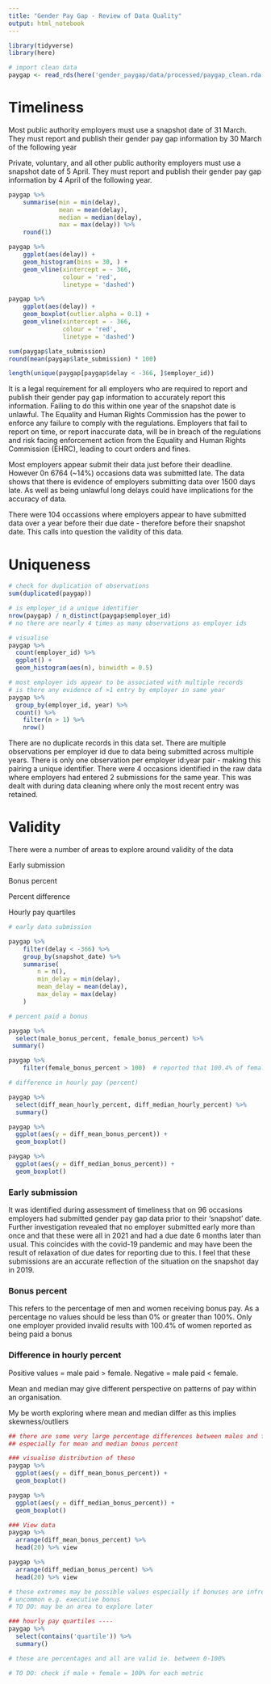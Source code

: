 ```yaml
---
title: "Gender Pay Gap - Review of Data Quality"
output: html_notebook
---
```


```r
library(tidyverse)
library(here)

# import clean data
paygap <- read_rds(here('gender_paygap/data/processed/paygap_clean.rda'))
```

# Timeliness

Most public authority employers must use a snapshot date of 31 March. They must report and publish their gender pay gap information by 30 March of the following year

Private, voluntary, and all other public authority employers must use a snapshot date of 5 April. They must report and publish their gender pay gap information by 4 April of the following year.

```r
paygap %>% 
    summarise(min = min(delay),
              mean = mean(delay),
              median = median(delay),
              max = max(delay)) %>% 
    round(1) 

paygap %>% 
    ggplot(aes(delay)) +
    geom_histogram(bins = 30, ) +
    geom_vline(xintercept = - 366, 
               colour = 'red',
               linetype = 'dashed')

paygap %>% 
    ggplot(aes(delay)) +
    geom_boxplot(outlier.alpha = 0.1) +
    geom_vline(xintercept = - 366, 
               colour = 'red',
               linetype = 'dashed')

sum(paygap$late_submission)
round(mean(paygap$late_submission) * 100)

length(unique(paygap[paygap$delay < -366, ]$employer_id))
```

It is a legal requirement for all employers who are required to report and publish their gender pay gap information to accurately report this information. Failing to do this within one year of the snapshot date is unlawful. The Equality and Human Rights Commission has the power to enforce any failure to comply with the regulations. Employers that fail to report on time, or report inaccurate data, will be in breach of the regulations and risk facing enforcement action from the Equality and Human Rights Commission (EHRC), leading to court orders and fines.

Most employers appear submit their data just before their deadline. However 0n 6764 (\~14%) occasions data was submitted late. The data shows that there is evidence of employers submitting data over 1500 days late. As well as being unlawful long delays could have implications for the accuracy of data.

There were 104 occassions where employers appear to have submitted data over a year before their due date - therefore before their snapshot date. This calls into question the validity of this data.

# Uniqueness

```r

# check for duplication of observations
sum(duplicated(paygap))

# is employer_id a unique identifier
nrow(paygap) / n_distinct(paygap$employer_id)
# no there are nearly 4 times as many observations as employer ids

# visualise 
paygap %>% 
  count(employer_id) %>% 
  ggplot() +
  geom_histogram(aes(n), binwidth = 0.5)

# most employer ids appear to be associated with multiple records 
# is there any evidence of >1 entry by employer in same year
paygap %>% 
  group_by(employer_id, year) %>% 
  count() %>%
    filter(n > 1) %>% 
    nrow()
```

There are no duplicate records in this data set. There are multiple observations per employer id due to data being submitted across multiple years. There is only one observation per employer id:year pair - making this pairing a unique identifier. There were 4 occasions identified in the raw data where employers had entered 2 submissions for the same year. This was dealt with during data cleaning where only the most recent entry was retained.

# Validity

There were a number of areas to explore around validity of the data

Early submission

Bonus percent

Percent difference

Hourly pay quartiles

```r

# early data submission

paygap %>% 
    filter(delay < -366) %>% 
    group_by(snapshot_date) %>% 
    summarise(
        n = n(),
        min_delay = min(delay),
        mean_delay = mean(delay),
        max_delay = max(delay)
    )

# percent paid a bonus 

paygap %>%
  select(male_bonus_percent, female_bonus_percent) %>%
 summary()

paygap %>% 
    filter(female_bonus_percent > 100)  # reported that 100.4% of females received a bonus

# difference in hourly pay (percent)

paygap %>% 
  select(diff_mean_hourly_percent, diff_median_hourly_percent) %>% 
  summary()

paygap %>% 
  ggplot(aes(y = diff_mean_bonus_percent)) +
  geom_boxplot()

paygap %>% 
  ggplot(aes(y = diff_median_bonus_percent)) +
  geom_boxplot() 
```

### Early submission

It was identified during assessment of timeliness that on 96 occasions employers had submitted gender pay gap data prior to their 'snapshot' date. Further investigation revealed that no employer submitted early more than once and that these were all in 2021 and had a due date 6 months later than usual. This coincides with the covid-19 pandemic and may have been the result of relaxation of due dates for reporting due to this. I feel that these submissions are an accurate reflection of the situation on the snapshot day in 2019.

### Bonus percent

This refers to the percentage of men and women receiving bonus pay. As a percentage no values should be less than 0% or greater than 100%. Only one employer provided invalid results with 100.4% of women reported as being paid a bonus

### Difference in hourly percent

Positive values = male paid \> female. Negative = male paid \< female.

Mean and median may give different perspective on patterns of pay within an organisation.

My be worth exploring where mean and median differ as this implies skewness/outliers

```r


## there are some very large percentage differences between males and females
## especially for mean and median bonus percent

### visualise distribution of these
paygap %>% 
  ggplot(aes(y = diff_mean_bonus_percent)) +
  geom_boxplot()

paygap %>% 
  ggplot(aes(y = diff_median_bonus_percent)) +
  geom_boxplot() 

### View data
paygap %>% 
  arrange(diff_mean_bonus_percent) %>% 
  head(20) %>% view

paygap %>% 
  arrange(diff_median_bonus_percent) %>% 
  head(20) %>% view

# these extremes may be possible values especially if bonuses are infrequent & 
# uncommon e.g. executive bonus 
# TO DO: may be an area to explore later

### hourly pay quartiles ----
paygap %>% 
  select(contains('quartile')) %>% 
  summary()

# these are percentages and all are valid ie. between 0-100%

# TO DO: check if male + female = 100% for each metric
```
